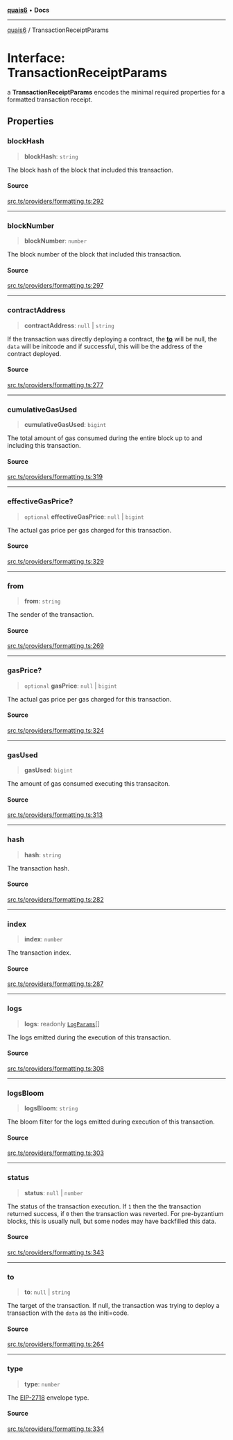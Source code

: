 [**quais6**](../README.md) • **Docs**

***

[quais6](../globals.md) / TransactionReceiptParams

# Interface: TransactionReceiptParams

a **TransactionReceiptParams** encodes the minimal required properties
 for a formatted transaction receipt.

## Properties

### blockHash

> **blockHash**: `string`

The block hash of the block that included this transaction.

#### Source

[src.ts/providers/formatting.ts:292](https://github.com/dominant-strategies/quais-6.js/blob/aca1855329c3946c627ab7f16ac5304cea7d20c5/src.ts/providers/formatting.ts#L292)

***

### blockNumber

> **blockNumber**: `number`

The block number of the block that included this transaction.

#### Source

[src.ts/providers/formatting.ts:297](https://github.com/dominant-strategies/quais-6.js/blob/aca1855329c3946c627ab7f16ac5304cea7d20c5/src.ts/providers/formatting.ts#L297)

***

### contractAddress

> **contractAddress**: `null` \| `string`

If the transaction was directly deploying a contract, the
 [**to**](TransactionReceiptParams.md#to) will be null, 
 the `data` will be initcode and if successful, this will 
 be the address of the contract deployed.

#### Source

[src.ts/providers/formatting.ts:277](https://github.com/dominant-strategies/quais-6.js/blob/aca1855329c3946c627ab7f16ac5304cea7d20c5/src.ts/providers/formatting.ts#L277)

***

### cumulativeGasUsed

> **cumulativeGasUsed**: `bigint`

The total amount of gas consumed during the entire block up to
 and including this transaction.

#### Source

[src.ts/providers/formatting.ts:319](https://github.com/dominant-strategies/quais-6.js/blob/aca1855329c3946c627ab7f16ac5304cea7d20c5/src.ts/providers/formatting.ts#L319)

***

### effectiveGasPrice?

> `optional` **effectiveGasPrice**: `null` \| `bigint`

The actual gas price per gas charged for this transaction.

#### Source

[src.ts/providers/formatting.ts:329](https://github.com/dominant-strategies/quais-6.js/blob/aca1855329c3946c627ab7f16ac5304cea7d20c5/src.ts/providers/formatting.ts#L329)

***

### from

> **from**: `string`

The sender of the transaction.

#### Source

[src.ts/providers/formatting.ts:269](https://github.com/dominant-strategies/quais-6.js/blob/aca1855329c3946c627ab7f16ac5304cea7d20c5/src.ts/providers/formatting.ts#L269)

***

### gasPrice?

> `optional` **gasPrice**: `null` \| `bigint`

The actual gas price per gas charged for this transaction.

#### Source

[src.ts/providers/formatting.ts:324](https://github.com/dominant-strategies/quais-6.js/blob/aca1855329c3946c627ab7f16ac5304cea7d20c5/src.ts/providers/formatting.ts#L324)

***

### gasUsed

> **gasUsed**: `bigint`

The amount of gas consumed executing this transaciton.

#### Source

[src.ts/providers/formatting.ts:313](https://github.com/dominant-strategies/quais-6.js/blob/aca1855329c3946c627ab7f16ac5304cea7d20c5/src.ts/providers/formatting.ts#L313)

***

### hash

> **hash**: `string`

The transaction hash.

#### Source

[src.ts/providers/formatting.ts:282](https://github.com/dominant-strategies/quais-6.js/blob/aca1855329c3946c627ab7f16ac5304cea7d20c5/src.ts/providers/formatting.ts#L282)

***

### index

> **index**: `number`

The transaction index.

#### Source

[src.ts/providers/formatting.ts:287](https://github.com/dominant-strategies/quais-6.js/blob/aca1855329c3946c627ab7f16ac5304cea7d20c5/src.ts/providers/formatting.ts#L287)

***

### logs

> **logs**: readonly [`LogParams`](LogParams.md)[]

The logs emitted during the execution of this transaction.

#### Source

[src.ts/providers/formatting.ts:308](https://github.com/dominant-strategies/quais-6.js/blob/aca1855329c3946c627ab7f16ac5304cea7d20c5/src.ts/providers/formatting.ts#L308)

***

### logsBloom

> **logsBloom**: `string`

The bloom filter for the logs emitted during execution of this
 transaction.

#### Source

[src.ts/providers/formatting.ts:303](https://github.com/dominant-strategies/quais-6.js/blob/aca1855329c3946c627ab7f16ac5304cea7d20c5/src.ts/providers/formatting.ts#L303)

***

### status

> **status**: `null` \| `number`

The status of the transaction execution. If `1` then the
 the transaction returned success, if `0` then the transaction
 was reverted. For pre-byzantium blocks, this is usually null, but
 some nodes may have backfilled this data.

#### Source

[src.ts/providers/formatting.ts:343](https://github.com/dominant-strategies/quais-6.js/blob/aca1855329c3946c627ab7f16ac5304cea7d20c5/src.ts/providers/formatting.ts#L343)

***

### to

> **to**: `null` \| `string`

The target of the transaction. If null, the transaction was trying
 to deploy a transaction with the `data` as the initi=code.

#### Source

[src.ts/providers/formatting.ts:264](https://github.com/dominant-strategies/quais-6.js/blob/aca1855329c3946c627ab7f16ac5304cea7d20c5/src.ts/providers/formatting.ts#L264)

***

### type

> **type**: `number`

The [EIP-2718](https://eips.ethereum.org/EIPS/eip-2718) envelope type.

#### Source

[src.ts/providers/formatting.ts:334](https://github.com/dominant-strategies/quais-6.js/blob/aca1855329c3946c627ab7f16ac5304cea7d20c5/src.ts/providers/formatting.ts#L334)
